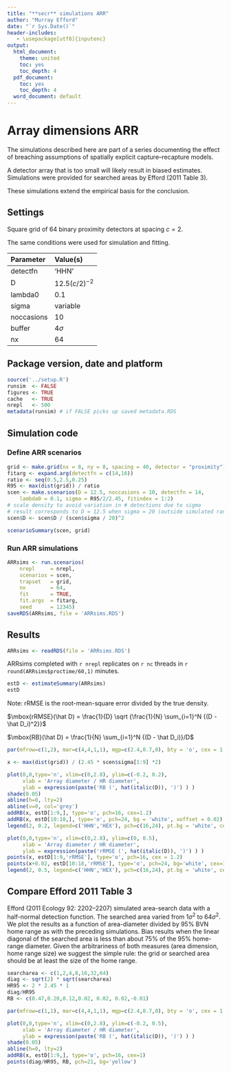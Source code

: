 ```yaml
---
title: "**secr** simulations ARR"
author: "Murray Efford"
date: "`r Sys.Date()`"
header-includes:
   - \usepackage[utf8]{inputenc}
output:
  html_document:
    theme: united
    toc: yes
    toc_depth: 4
  pdf_document:
    toc: yes
    toc_depth: 4
  word_document: default
---
```


# Array dimensions ARR

The simulations described here are part of a series documenting the effect of 
breaching assumptions of spatially explicit capture--recapture models.

A detector array that is too small will likely result in biased estimates. Simulations were provided for searched areas by Efford (2011 Table 3).

These simulations extend the empirical basis for the conclusion.


## Settings

Square grid of 64 binary proximity detectors at spacing $c = 2$.  

The same conditions were used for simulation and fitting. 

| Parameter | Value(s) |
|:-----|:-----------------------|
| detectfn | 'HHN' |
| D | $12.5 (c/2)^{-2}$ |
| lambda0  | 0.1 |
| sigma    | variable |
| noccasions | 10 |
| buffer   | $4\sigma$ |
| nx       | 64 |

## Package version, date and platform

```r
source('../setup.R')
runsim  <- FALSE
figures <- TRUE
cache   <- TRUE
nrepl   <- 500
metadata(runsim) # if FALSE picks up saved metadata.RDS
```

## Simulation code

### Define ARR scenarios

```r
grid <- make.grid(nx = 8, ny = 8, spacing = 40, detector = "proximity")
fitarg <- expand.arg(detectfn = c(14,16))
ratio <- seq(0.5,2.5,0.25)
R95 <- max(dist(grid)) / ratio
scen <- make.scenarios(D = 12.5, noccasions = 10, detectfn = 14, 
    lambda0 = 0.1, sigma = R95/2/2.45, fitindex = 1:2)
# scale density to avoid variation in # detections due to sigma
# result corresponds to D = 12.5 when sigma = 20 (outside simulated range)
scen$D <- scen$D / (scen$sigma / 20)^2
```

```r
scenarioSummary(scen, grid)
```

### Run ARR simulations

```r
ARRsims <- run.scenarios(
    nrepl     = nrepl, 
    scenarios = scen, 
    trapset   = grid, 
    nx        = 64,
    fit       = TRUE, 
    fit.args  = fitarg, 
    seed      = 12345)
saveRDS(ARRsims, file = 'ARRsims.RDS')
```

## Results

```r
ARRsims <- readRDS(file = 'ARRsims.RDS')
```

ARRsims completed with `r nrepl` replicates on `r nc` threads in `r round(ARRsims$proctime/60,1)` minutes.

```r
estD <- estimateSummary(ARRsims)
estD
```

Note: rRMSE is the root-mean-square error divided by the true density.

$\mbox{rRMSE}(\hat D) = \frac{1}{D} \sqrt {\frac{1}{N} \sum_{i=1}^N {(D - \hat D_i)^2}}$ 

$\mbox{RB}(\hat D) = \frac{1}{N} \sum_{i=1}^N {(D - \hat D_i)}/D$ 


```r

par(mfrow=c(1,2), mar=c(4,4,1,1), mgp=c(2.4,0.7,0), bty = 'o', cex = 1, pty='s')

x <- max(dist(grid)) / (2.45 * scen$sigma[1:9] *2)

plot(0,0,type='n', xlim=c(0,2.8), ylim=c(-0.2, 0.2), 
     xlab = 'Array diameter / HR diameter', 
     ylab = expression(paste('RB (', hat(italic(D)), ')') ) )
shade(0.05)
abline(h=0, lty=2)
abline(v=0, col='grey')
addRB(x, estD[1:9,], type='o', pch=16, cex=1.2)
addRB(x, estD[10:18,], type='o', pch=24, bg = 'white', xoffset = 0.02)
legend(2, 0.2, legend=c('HHN','HEX'), pch=c(16,24), pt.bg = 'white', cex = 1)

plot(0,0,type='n', xlim=c(0,2.8), ylim=c(0, 0.5), 
     xlab = 'Array diameter / HR diameter',
     ylab = expression(paste('rRMSE (', hat(italic(D)), ')') ) )
points(x, estD[1:9,'rRMSE'], type='o', pch=16, cex = 1.2)
points(x+0.02, estD[10:18,'rRMSE'], type='o', pch=24, bg='white', cex=1.1)
legend(2, 0.5, legend=c('HHN','HEX'), pch=c(16,24), pt.bg = 'white', cex = 1)
```

## Compare Efford 2011 Table 3

Efford (2011 Ecology 92: 2202--2207) simulated area-search data with a half-normal detection function. The searched area varied from $1 \sigma^2$ to $64 \sigma^2$. We plot the results as a function of area-diameter divided by 95\% BVN home range as with the preceding simulations. Bias results when the linear diagonal of the searched area is less than about 75\% of the 95\% home-range diameter. Given the arbitrariness of both measures (area dimension, home range size) we suggest the simple rule: the grid or searched area should be at least the size of the home range.

```r
searcharea <- c(1,2,4,8,16,32,64)
diag <- sqrt(2) * sqrt(searcharea)
HR95 <- 2 * 2.45 * 1
diag/HR95
RB <- c(0.47,0.20,0.12,0.02, 0.02, 0.02,-0.01)

par(mfrow=c(1,1), mar=c(4,4,1,1), mgp=c(2.4,0.7,0), bty = 'o', cex = 1.2, pty='s')

plot(0,0,type='n', xlim=c(0,2.8), ylim=c(-0.2, 0.5), 
     xlab = 'Array diameter / HR diameter', 
     ylab = expression(paste('RB (', hat(italic(D)), ')') ) )
shade(0.05)
abline(h=0, lty=2)
addRB(x, estD[1:9,], type='o', pch=16, cex=1)
points(diag/HR95, RB, pch=21, bg='yellow')
```

